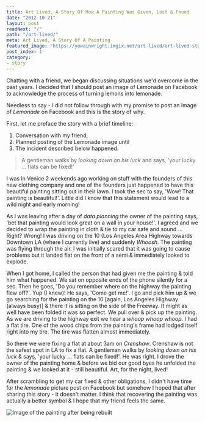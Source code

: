 ```yaml
---
title: Art Lived, A Story Of How A Painting Was Given, Lost & Found
date: "2012-10-21"
layout: post
readNext: "/"
path: "/art-lived/"
meta: Art Lived, A Story Of A Painting
featured_image: "https://yowainwright.imgix.net/art-lived/art-lived-start.jpg"
post_index: 1
category: 
- story
---
```


Chatting with a friend, we began discussing situations we'd overcome in the past years. I decided that I should post an image of Lemonade on Facebook to acknowledge the process of turning lemons into lemonade.

Needless to say - I did not follow through with my promise to post an image of _Lemonade_ on Facebook and this is the story of why.

First, let me preface the story with a brief timeline:

1. Conversation with my friend,
2. Planned posting of the Lemonade image until
3. The incident described below happened.

> A gentleman walks by _looking down on his luck_ and says, 'your lucky ... flats can be fixed!'

I was in Venice 2 weekends ago working on stuff with the founders of this new clothing company and one of the founders just happened to have this beautiful painting sitting out in their lawn. I took the sec to say, 'Wow! That painting is beautiful!'. Little did I know that this statement would lead to a wild night and early morning!

As I was leaving after a day of _data planning_ the owner of the painting says, 'bet that painting would look great on a wall in your house!'. I agreed and we decided to wrap the painting in cloth & tie to my car safe and sound ... Right? Wrong! I was driving on the 10 (Los Angeles Area Highway towards Downtown LA (where I currently live) and suddenly _Whoosh_. The painting was flying through the air. I was initially scared that it was going to cause problems but it landed flat on the front of a semi & immediately looked to explode.

When I got home, I called the person that had given me the painting & told him what happened. We sat on opposite ends of the phone silently for a sec. Then he goes, 'Do you remember where on the highway the painting flew off?'. Yup (I knew)! He says, 'Come get me!'. I go and pick him up & we go searching for the painting on the 10 [again, Los Angeles Highway (always busy)] & there it is sitting on the side of the Freeway. It might as well have been folded it was so perfect. We pull over & pick up the painting. As we are driving to the highway exit we hear a _whoop whoop whoop_. I had a flat tire. One of the wood chips from the painting's frame had lodged itself right into my tire. The tire was flatten almost immediately.

So there we were fixing a flat at about 3am on _Crenshaw_. Crenshaw is not the safest spot in LA to fix a flat. A gentleman walks by _looking down on his luck_ & says, 'your lucky ... flats can be fixed!'. He was right. I drove the owner of the painting home & before we bid our good byes he unfolded the painting & we looked at it - still beautiful. Art, for the night, lived!

After scrambling to get my car fixed & other obligations, I didn't have time for the _lemonade_ picture post on Facebook but somehow I hoped that after sharing this story - it doesn't matter. I think that recovering the painting was actually a better symbol & I hope that my friend feels the same.

![Image of the painting after being rebuilt](https://yowainwright.imgix.net/art-lived/art-lived-finished2.jpg)

